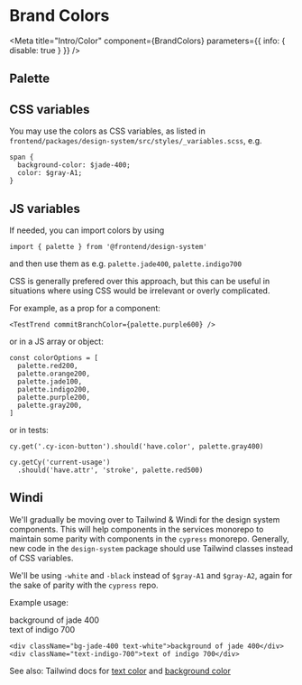 

# Brand Colors

<Meta
  title="Intro/Color"
  component={BrandColors}
  parameters={{ info: { disable: true } }}
/>

## Palette

<Preview>
  <Story name="Color">
    <BrandColors />
  </Story>
</Preview>

## CSS variables

You may use the colors as CSS variables, as listed in `frontend/packages/design-system/src/styles/_variables.scss`, e.g.

```
span {
  background-color: $jade-400;
  color: $gray-A1;
}
```

## JS variables

If needed, you can import colors by using

`import { palette } from '@frontend/design-system'`

and then use them as e.g. `palette.jade400`, `palette.indigo700`

CSS is generally prefered over this approach, but this can be useful in situations where using CSS would be irrelevant or overly complicated.

For example, as a prop for a component:

```
<TestTrend commitBranchColor={palette.purple600} />
```

or in a JS array or object:

```
const colorOptions = [
  palette.red200,
  palette.orange200,
  palette.jade100,
  palette.indigo200,
  palette.purple200,
  palette.gray200,
]
```

or in tests:

```
cy.get('.cy-icon-button').should('have.color', palette.gray400)

cy.getCy('current-usage')
  .should('have.attr', 'stroke', palette.red500)
```

## Windi

We'll gradually be moving over to Tailwind & Windi for the design system components. This will help components in the services monorepo to maintain some parity with components in the `cypress` monorepo. Generally, new code in the `design-system` package should use Tailwind classes instead of CSS variables.

We'll be using `-white` and `-black` instead of `$gray-A1` and `$gray-A2`, again for the sake of parity with the `cypress` repo.

Example usage:

<div className="bg-jade-400 text-white">background of jade 400</div>
<div className="text-indigo-700">text of indigo 700</div>

```
<div className="bg-jade-400 text-white">background of jade 400</div>
<div className="text-indigo-700">text of indigo 700</div>
```

See also: Tailwind docs for [text color](https://tailwindcss.com/docs/text-color) and [background color](https://tailwindcss.com/docs/background-color)
